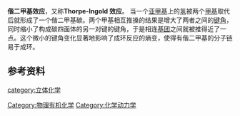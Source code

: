 '''偕二甲基效应'''，又称'''Thorpe-Ingold 效应'''。 当一个[[亚甲基|亚甲基]]上的[[氢|氢]]被两个[[甲基|甲基]]取代后就形成了一个偕二甲基碳。两个甲基相互推搡的结果是增大了两者之间的[[键角|键角]]，同时缩小了构成碳四面体的另一对键的键角，于是相连[[基团|基团]]之间就被推得近了一点。这个微小的键角变化显著地影响了成环反应的熵变，使得有偕二甲基的分子链易于成环。

==参考资料==
{{reflist}}
{{chem-stub}}

[[category:立体化学|category:立体化学]]
[[Category:物理有机化学|Category:物理有机化学]]
[[Category:化学动力学|Category:化学动力学]]